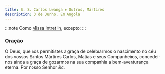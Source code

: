 ```yaml
---
title: S. S. Carlos Lwanga e Outros, Mártires
description: 3 de Junho, Em Angola
---
```


:::note
Como [Missa Intret in](/missal/comum/6muitosmartires1), excepto:
:::

### Oração

Ó Deus, que nos permitistes a graça de celebrarmos o nascimento no céu dos
vossos Santos Mártires Carlos, Matias e seus Companheiros, concedei-nos
ainda a graça de gozarmos na sua companhia a bem-aventurança eterna. Por
nosso Senhor <em>&c.</em>
